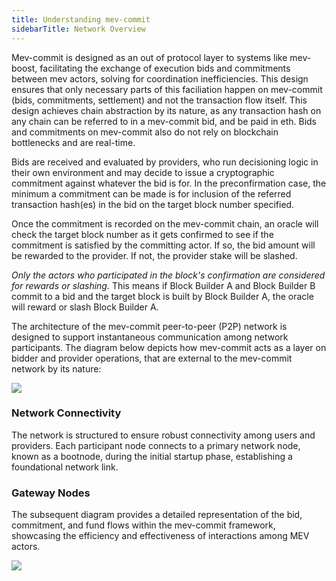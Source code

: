 ```yaml
---
title: Understanding mev-commit
sidebarTitle: Network Overview
---
```


Mev-commit is designed as an out of protocol layer to systems like mev-boost, facilitating the exchange of execution bids and commitments between mev actors, solving for coordination inefficiencies. This design ensures that only necessary parts of this faciliation happen on mev-commit (bids, commitments, settlement) and not the transaction flow itself. This design achieves chain abstraction by its nature, as any transaction hash on any chain can be referred to in a mev-commit bid, and be paid in eth. Bids and commitments on mev-commit also do not rely on blockchain bottlenecks and are real-time.

Bids are received and evaluated by providers, who run decisioning logic in their own environment and may decide to issue a cryptographic commitment against whatever the bid is for. In the preconfirmation case, the minimum a commitment can be made is for inclusion of the referred transaction hash(es) in the bid on the target block number specified.

Once the commitment is recorded on the mev-commit chain, an oracle will check the target block number as it gets confirmed to see if the commitment is satisfied by the committing actor. If so, the bid amount will be rewarded to the provider. If not, the provider stake will be slashed.

_Only the actors who participated in the block's confirmation are considered for rewards or slashing._ This means if Block Builder A and Block Builder B commit to a bid and the target block is built by Block Builder A, the oracle will reward or slash Block Builder A.

The architecture of the mev-commit peer-to-peer (P2P) network is designed to support instantaneous communication among network participants. The diagram below depicts how mev-commit acts as a layer on bidder and provider operations, that are external to the mev-commit network by its nature:

<Frame>
  <img src="/images/mev-commit-network.png" />
</Frame>

### Network Connectivity

The network is structured to ensure robust connectivity among users and providers. Each participant node connects to a primary network node, known as a bootnode, during the initial startup phase, establishing a foundational network link.

### Gateway Nodes

The subsequent diagram provides a detailed representation of the bid, commitment, and fund flows within the mev-commit framework, showcasing the efficiency and effectiveness of interactions among MEV actors.

<Frame>
  <img src="/images/bids-commitments-flow.png" />
</Frame>

